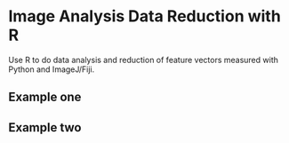 # Image Analysis Data Reduction with R

Use R to do data analysis and reduction of feature vectors measured
with Python and ImageJ/Fiji.

## Example one

## Example two

